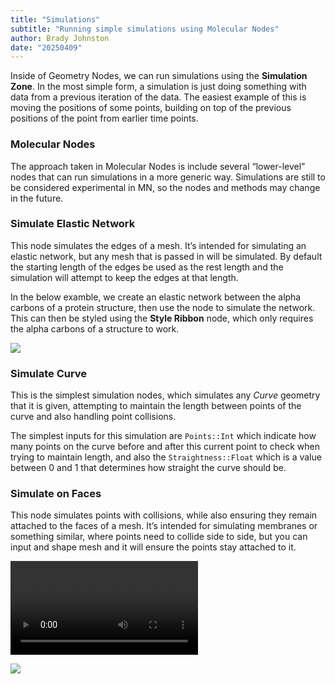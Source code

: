 ```yaml
---
title: "Simulations"
subtitle: "Running simple simulations using Molecular Nodes"
author: Brady Johnston
date: "20250409"
---
```


Inside of Geometry Nodes, we can run simulations using the **Simulation Zone**.
In the most simple form, a simulation is just doing something with data from a previous iteration of the data.
The easiest example of this is moving the positions of some points, building on top of the previous positions of the point from earlier time points. 

### Molecular Nodes

The approach taken in Molecular Nodes is include several "lower-level" nodes that can run simulations in a more generic way. Simulations are still to be considered experimental in MN, so the nodes and methods may change in the future.


### Simulate Elastic Network

This node simulates the edges of a mesh. It's intended for simulating an elastic network, but any mesh that is passed in will be simulated. By default the starting length of the edges be used as the rest length and the simulation will attempt to keep the edges at that length.

In the below examble, we create an elastic network between the alpha carbons of a protein structure, then use the node to simulate the network. This can then be styled using the **Style Ribbon** node, which only requires the alpha carbons of a structure to work.

![](https://imgur.com/pIWUHf9.png)

### Simulate Curve

This is the simplest simulation nodes, which simulates any _Curve_ geometry that it is given, attempting to maintain the length between points of the curve and also handling point collisions.

The simplest inputs for this simulation are `Points::Int` which indicate how many points on the curve before and after this current point to check when trying to maintain length, and also the `Straightness::Float` which is a value between 0 and 1 that determines how straight the curve should be.

### Simulate on Faces

This node simulates points with collisions, while also ensuring they remain attached to the faces of a mesh. It's intended for simulating membranes or something similar, where points need to collide side to side, but you can input and shape mesh and it will ensure the points stay attached to it.

![](https://imgur.com/RnrAKHE.mp4)

![](https://imgur.com/sinnXcW.png)
